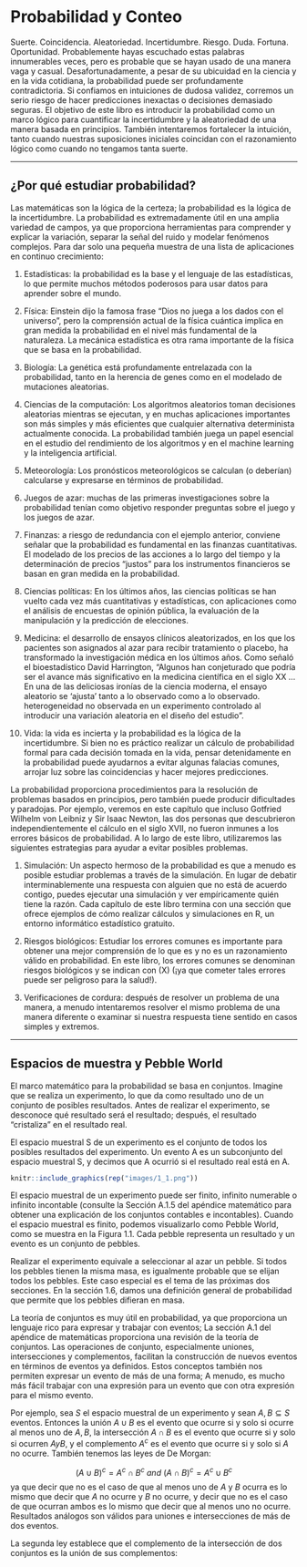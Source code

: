 
# Probabilidad y Conteo

Suerte. Coincidencia. Aleatoriedad. Incertidumbre. Riesgo. Duda. Fortuna. Oportunidad.
Probablemente hayas escuchado estas palabras innumerables veces, pero es probable que se hayan usado de una manera vaga y casual. Desafortunadamente, a pesar de su ubicuidad en la ciencia y en la vida cotidiana, la probabilidad puede ser profundamente contradictoria. Si confiamos en intuiciones de dudosa validez, corremos un serio riesgo de hacer predicciones inexactas o decisiones demasiado seguras. El objetivo de este libro es introducir la probabilidad como un marco lógico para cuantificar la incertidumbre y la aleatoriedad de una manera basada en principios. También intentaremos fortalecer la intuición, tanto cuando nuestras suposiciones iniciales coincidan con el razonamiento lógico como cuando no tengamos tanta suerte.

***

## ¿Por qué estudiar probabilidad?

Las matemáticas son la lógica de la certeza; la probabilidad es la lógica de la incertidumbre. La probabilidad es extremadamente útil en una amplia variedad de campos, ya que proporciona herramientas para comprender y explicar la variación, separar la señal del ruido y modelar fenómenos complejos. Para dar solo una pequeña muestra de una lista de aplicaciones en continuo crecimiento:

1. Estadísticas: la probabilidad es la base y el lenguaje de las estadísticas, lo que permite muchos métodos poderosos para usar datos para aprender sobre el mundo.

2. Física: Einstein dijo la famosa frase "Dios no juega a los dados con el universo", pero la comprensión actual de la física cuántica implica en gran medida la probabilidad en el nivel más fundamental de la naturaleza. La mecánica estadística es otra rama importante de la física que se basa en la probabilidad.

3. Biología: La genética está profundamente entrelazada con la probabilidad, tanto en la herencia de genes como en el modelado de mutaciones aleatorias.

4. Ciencias de la computación: Los algoritmos aleatorios toman decisiones aleatorias mientras se ejecutan, y en muchas aplicaciones importantes son más simples y más eficientes que cualquier alternativa determinista actualmente conocida. La probabilidad también juega un papel esencial en el estudio del rendimiento de los algoritmos y en el machine learning y la inteligencia artificial.

5. Meteorología: Los pronósticos meteorológicos se calculan (o deberían) calcularse y expresarse en términos de probabilidad.

6. Juegos de azar: muchas de las primeras investigaciones sobre la probabilidad tenían como objetivo responder preguntas sobre el juego y los juegos de azar.

7. Finanzas: a riesgo de redundancia con el ejemplo anterior, conviene señalar que la probabilidad es fundamental en las finanzas cuantitativas. El modelado de los precios de las acciones a lo largo del tiempo y la determinación de precios "justos" para los instrumentos financieros se basan en gran medida en la probabilidad.

8. Ciencias políticas: En los últimos años, las ciencias políticas se han vuelto cada vez más cuantitativas y estadísticas, con aplicaciones como el análisis de encuestas de opinión pública, la evaluación de la manipulación y la predicción de elecciones.

9. Medicina: el desarrollo de ensayos clínicos aleatorizados, en los que los pacientes son asignados al azar para recibir tratamiento o placebo, ha transformado la investigación médica en los últimos años. Como señaló el bioestadístico David Harrington, “Algunos han conjeturado que podría ser el avance más significativo en la medicina científica en el siglo XX ... En una de las deliciosas ironías de la ciencia moderna, el ensayo aleatorio se 'ajusta' tanto a lo observado como a lo observado. heterogeneidad no observada en un experimento controlado al introducir una variación aleatoria en el diseño del estudio ". 

10. Vida: la vida es incierta y la probabilidad es la lógica de la incertidumbre. Si bien no es práctico realizar un cálculo de probabilidad formal para cada decisión tomada en la vida, pensar detenidamente en la probabilidad puede ayudarnos a evitar algunas falacias comunes, arrojar luz sobre las coincidencias y hacer mejores predicciones.

La probabilidad proporciona procedimientos para la resolución de problemas basados en principios, pero también puede producir dificultades y paradojas. Por ejemplo, veremos en este capítulo que incluso Gotfried Wilhelm von Leibniz y Sir Isaac Newton, las dos personas que descubrieron independientemente el cálculo en el siglo XVII, no fueron inmunes a los errores básicos de probabilidad. A lo largo de este libro, utilizaremos las siguientes estrategias para ayudar a evitar posibles problemas.

1. Simulación: Un aspecto hermoso de la probabilidad es que a menudo es posible estudiar problemas a través de la simulación. En lugar de debatir interminablemente una respuesta con alguien que no está de acuerdo contigo, puedes ejecutar una simulación y ver empíricamente quién tiene la razón. Cada capítulo de este libro termina con una sección que ofrece ejemplos de cómo realizar cálculos y simulaciones en R, un entorno informático estadístico gratuito.

2. Riesgos biológicos: Estudiar los errores comunes es importante para obtener una mejor comprensión de lo que es y no es un razonamiento válido en probabilidad. En este libro, los errores comunes se denominan riesgos biológicos y se indican con (X) (¡ya que cometer tales errores puede ser peligroso para la salud!).

3. Verificaciones de cordura: después de resolver un problema de una manera, a menudo intentaremos resolver el mismo problema de una manera diferente o examinar si nuestra respuesta tiene sentido en casos simples y extremos.

***

## Espacios de muestra y Pebble World

El marco matemático para la probabilidad se basa en conjuntos. Imagine que se realiza un experimento, lo que da como resultado uno de un conjunto de posibles resultados. Antes de realizar el experimento, se desconoce qué resultado será el resultado; después, el resultado "cristaliza" en el resultado real.

::: {.definition #pyth name="Espacio muestral y evento"}
El espacio muestral S de un experimento es el conjunto de todos los posibles resultados del experimento. Un evento A es un subconjunto del espacio muestral S, y decimos que A ocurrió si el resultado real está en A.
:::

```r
knitr::include_graphics(rep("images/1_1.png"))
```

El espacio muestral de un experimento puede ser finito, infinito numerable o infinito incontable (consulte la Sección A.1.5 del apéndice matemático para obtener una explicación de los conjuntos contables e incontables). Cuando el espacio muestral es finito, podemos visualizarlo como Pebble World, como se muestra en la Figura 1.1. Cada pebble representa un resultado y un evento es un conjunto de pebbles.

Realizar el experimento equivale a seleccionar al azar un pebble. Si todos los pebbles tienen la misma masa, es igualmente probable que se elijan todos los pebbles. Este caso especial es el tema de las próximas dos secciones. En la sección 1.6, damos una definición general de probabilidad que permite que los pebbles difieran en masa.

La teoría de conjuntos es muy útil en probabilidad, ya que proporciona un lenguaje rico para expresar y trabajar con eventos; La sección A.1 del apéndice de matemáticas proporciona una revisión de la teoría de conjuntos. Las operaciones de conjunto, especialmente uniones, intersecciones y complementos, facilitan la construcción de nuevos eventos en términos de eventos ya definidos. Estos conceptos también nos permiten expresar un evento de más de una forma; A menudo, es mucho más fácil trabajar con una expresión para un evento que con otra expresión para el mismo evento.

Por ejemplo, sea $S$ el espacio muestral de un experimento y sean $A, B \subseteq S$ eventos. Entonces la unión $A \cup B$ es el evento que ocurre si y solo si ocurre al menos uno de $A, B$, la intersección $A \cap B$ es el evento que ocurre si y solo si ocurren $A y B$, y el complemento $A^c$ es el evento que ocurre si y solo si $A$ no ocurre. También tenemos las leyes de De Morgan:

$$ (A \cup B)^c = A^c \cap B^c \: and \: (A \cap B)^c = A^c \cup B^c $$
ya que decir que no es el caso de que al menos uno de $A$ y $B$ ocurra es lo mismo que decir que $A$ no ocurre y $B$ no ocurre, y decir que no es el caso de que ocurran ambos es lo mismo que decir que al menos uno no ocurre. Resultados análogos son válidos para uniones e intersecciones de más de dos eventos.

La segunda ley establece que el complemento de la intersección de dos conjuntos es la unión de sus complementos:

